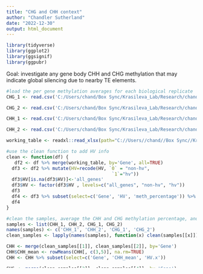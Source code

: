 ---
title: "CHG and CHH context"
author: "Chandler Sutherland"
date: "2022-12-30"
output: html_document
---

```{r}
library(tidyverse)
library(ggplot2)
library(ggsignif)
library(ggpubr)
```

Goal: investigate any gene body CHH and CHG methylation that may indicate global silencing due to nearby TE elements. 
```{r}
#load the per gene methylation averages for each biological replicate
CHG_1 <- read.csv('C:/Users/chand/Box Sync/Krasileva_Lab/Research/chandler/Krasileva Lab/E14/e14_R/CHG_per_gene_met_biorep1.tsv', sep='\t', col.names = c('Chrom', 'Gene', 'meth_percentage', 'cg_count'), skip=1)

CHG_2 <- read.csv('C:/Users/chand/Box Sync/Krasileva_Lab/Research/chandler/Krasileva Lab/E14/e14_R/CHG_per_gene_met_biorep2.tsv', sep='\t', col.names = c('Chrom', 'Gene', 'meth_percentage', 'cg_count'), skip=1)

CHH_1 <- read.csv('C:/Users/chand/Box Sync/Krasileva_Lab/Research/chandler/Krasileva Lab/E14/e14_R/CHH_per_gene_met_biorep1.tsv', sep='\t', col.names = c('Chrom', 'Gene', 'meth_percentage', 'cg_count'), skip=1)

CHH_2 <- read.csv('C:/Users/chand/Box Sync/Krasileva_Lab/Research/chandler/Krasileva Lab/E14/e14_R/CHH_per_gene_met_biorep2.tsv', sep='\t', col.names = c('Chrom', 'Gene', 'meth_percentage', 'cg_count'), skip=1)

working_table <- readxl::read_xlsx(path="C://Users//chand//Box Sync//Krasileva_Lab//Research//chandler//Krasileva Lab//E14//working_table.xlsx")
```

```{r}
#use the clean function to add HV info 
clean <- function(df) {
   df2 <- df %>% merge(working_table, by='Gene', all=TRUE)
  df3 <- df2 %>% mutate(HV=recode(HV, `0` = "non-hv", 
                                       `1`="hv"))
  df3$HV[is.na(df3$HV)]<-'all_genes'
  df3$HV <- factor(df3$HV , levels=c("all_genes", "non-hv", "hv"))
  df3
  df4 <- df3 %>% subset(select=c('Gene', 'HV', 'meth_percentage')) %>% filter(!is.na(meth_percentage))
  df4
}

#clean the samples, average the CHH and CHG methylation percentage, and combine into one dataframe for processing 
samples <- list(CHH_1, CHH_2, CHG_1, CHG_2)
names(samples) <- c('CHH_1', 'CHH_2', 'CHG_1', 'CHG_2')
clean_samples <- lapply(names(samples), function(x) clean(samples[[x]]))

CHH <- merge(clean_samples[[1]], clean_samples[[2]], by='Gene') 
CHH$CHH_mean <- rowMeans(CHH[, c(3,5)], na.rm=TRUE)
CHH <- CHH %>% subset(select=c('Gene', 'CHH_mean', 'HV.x'))

CHG <- merge(clean_samples[[3]], clean_samples[[4]], by='Gene') 
CHG$CHG_mean <- rowMeans(CHG[, c(3,5)], na.rm=TRUE)
CHG <- CHG %>% subset(select=c('Gene', 'CHG_mean', 'HV.y'))

conglom <- merge(CHH, CHG, by='Gene')
```


```{r}
#check the outlier genes 
conglom %>% filter(Gene %in% c('AT5G46510', 'AT4G16860', 'AT1G58602', 'AT4G16890'))

#check the overall CHH CHG means and medians 
conglom %>% group_by(HV.x) %>% summarize(CHH_mean = mean(CHH_mean), CHG_mean=mean(CHG_mean), CHH_median=median(CHH_mean), CHG_median=median(CHG_mean))
```

Looks like there may be a subtle CHG signal? Is it significant though?
```{r}
compare_means(CHG_mean~HV.x, conglom, method='t.test', paired=FALSE)
compare_means(CHH_mean~HV.x, conglom, method='t.test', paired=FALSE)
```
Nope, not significant.

```{r}
ggplot(CHH %>% filter(HV.x != 'all_genes'),
       aes(x=HV.x, y=CHH_mean, fill=HV.x))+
    geom_violin()+
    geom_point(position = position_jitterdodge(), alpha=0.3)+
   ylim(0,30)+
   geom_signif(comparisons=list(c('non-hv', 'hv')), 
               map_signif_level = TRUE, y_position = c(25, 20), test=t.test)+
    scale_fill_manual(values=c('#00BFC4',  '#F8766D'))+
  theme_classic()+
  labs(x = '', y='% gene body CHH')+
  ggtitle('CHH methylation')+
    theme(legend.position='none') 

ggplot(CHG %>% filter(HV.y != 'all_genes'),
       aes(x=HV.y, y=CHG_mean, fill=HV.y))+
    geom_violin()+
    geom_point(position = position_jitterdodge(), alpha=0.3)+
   ylim(0,30)+
   geom_signif(comparisons=list(c('non-hv', 'hv')), 
               map_signif_level = TRUE, y_position = c(25, 20), test=t.test)+
    scale_fill_manual(values=c('#00BFC4',  '#F8766D'))+
  theme_classic()+
  labs(x = '', y='% gene body CHG')+
  ggtitle('CHG methylation')+
    theme(legend.position='none') 
```

